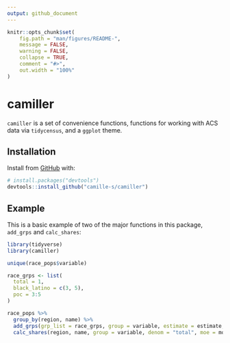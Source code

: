 ```yaml
---
output: github_document
---
```


<!-- README.md is generated from README.Rmd. Please edit that file -->

```r
knitr::opts_chunk$set(
	fig.path = "man/figures/README-",
	message = FALSE,
	warning = FALSE,
	collapse = TRUE,
	comment = "#>",
	out.width = "100%"
)
```
# camiller

`camiller` is a set of convenience functions, functions for working with ACS data via `tidycensus`, and a `ggplot` theme.

## Installation

Install from [GitHub](https://github.com/) with:

``` r
# install.packages("devtools")
devtools::install_github("camille-s/camiller")
```

## Example

This is a basic example of two of the major functions in this package, `add_grps` and `calc_shares`:

```r
library(tidyverse)
library(camiller)

unique(race_pops$variable)

race_grps <- list(
  total = 1,
  black_latino = c(3, 5),
  poc = 3:5
)

race_pops %>%
  group_by(region, name) %>%
  add_grps(grp_list = race_grps, group = variable, estimate = estimate, moe = moe) %>%
  calc_shares(region, name, group = variable, denom = "total", moe = moe)
```

